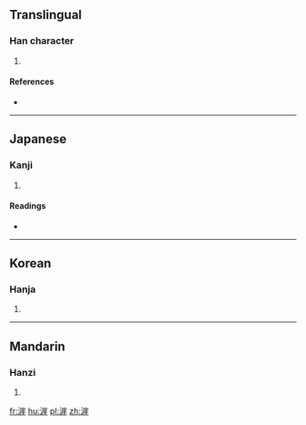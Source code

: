 ==Translingual==

===Han character===
{{Han char|rn=85|rad=水|as=11|sn=14|four=|canj=水山一土 (EUMG)}}

# {{defn|Han|sort=水11}}

====References====
* {{Han ref|kx=0644.250|dkj=18105|dj=1053.030|hdz=31724.010|uh=6F04|ud=28420}}

----

==Japanese==

===Kanji===
{{ja-kanji|grade=|rs=水11}}

# {{defn|lang=ja|sort=水11}}

====Readings====
* {{ja-readings|on=[[がい]] (gai)|kun=[[はて]] (hate)}}

----

==Korean==

===Hanja===
{{ko-hanja|hangeul=애|eumhun=|rv=ae|mr=ae|y=ay}}

# {{defn|lang=ko|sort=水11}}

----

==Mandarin==

===Hanzi===
{{cmn-hanzi|pin=[[yá]] ([[ya2]])|wg=ya<sup>2</sup>}}

# {{defn|lang=cmn|sort=水11}}

[[fr:漄]]
[[hu:漄]]
[[pl:漄]]
[[zh:漄]]